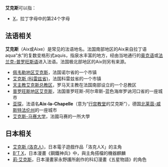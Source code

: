 '''艾克斯'''可以指：

*[[X|X]]，拉丁字母中的第24个字母

==法语相关==
'''艾克斯'''（Aix或Aixe）是常见的法语地名。法国南部地区的Aix来自拉丁语aqua“水”的复数变格形式aquis，指泉水丰富的地方，经由当地通行的[[奥克语|奥克语]]或[[法兰克-普罗旺斯语|法兰克-普罗旺斯语]]进入法语。法国极北部地区的Aix则另有来源。
*[[佩韦勒地区艾克斯|佩韦勒地区艾克斯]]，法国诺尔省的一个市镇
*[[艾克斯_(科雷兹省)|艾克斯 (科雷兹省)]]，法国科雷兹省的一个市镇
*[[天主教艾克斯总教区|天主教艾克斯总教区]]，罗马天主教在法国南部设立的一个总教区
*[[普罗旺斯地区艾克斯|普罗旺斯地区艾克斯]]，法国普罗旺斯-阿尔卑斯-蓝色海岸罗讷河口省的一座城市
*[[亚琛|亚琛]]，法语名'''Aix-la-Chapelle'''（意为“[[亚琛主教座堂|行宫教堂]]的艾克斯”），德国[[北莱茵-威斯特法伦州|北莱茵-威斯特法伦州]]的一座城市
*[[艾克斯-马赛大学|艾克斯-马赛大学]]，法國马赛的一所大學

==日本相关==
*[[艾克斯_(洛克人)|艾克斯 (洛克人)]]，日本電子遊戲作品「洛克人X」的主角
*[[B'T_X|B'T X]]，日本漫畫《鋼鐵神兵》中，與主角搭檔的機器麒麟
*[[莉·艾克斯|莉·艾克斯]]，日本漫畫家永野護所創作的科幻漫畫《五星物語》的角色

{{Disambig|CAT=三字消歧义}}